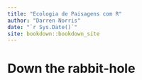 ```yaml
--- 
title: "Ecologia de Paisagens com R"
author: "Darren Norris"
date: "`r Sys.Date()`"
site: bookdown::bookdown_site
---
```


# Down the rabbit-hole

